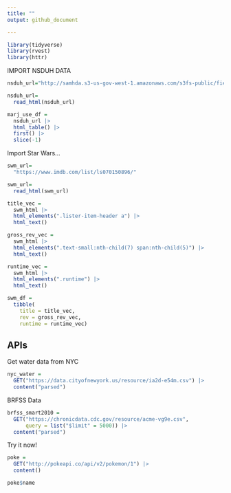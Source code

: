 ```yaml
---
title: ""
output: github_document

---
```


```r
library(tidyverse)
library(rvest)
library(httr)

```

IMPORT NSDUH DATA
```r
nsduh_url="http://samhda.s3-us-gov-west-1.amazonaws.com/s3fs-public/field-uploads/2k15StateFiles/NSDUHsaeShortTermCHG2015.htm"

nsduh_url=
  read_html(nsduh_url)
```


```r
marj_use_df =
  nsduh_url |> 
  html_table() |> 
  first() |> 
  slice(-1)
```


Import Star Wars...

```r
swm_url=
  "https://www.imdb.com/list/ls070150896/"

swm_url=
  read_html(swm_url)
```

```r
title_vec = 
  swm_html |>
  html_elements(".lister-item-header a") |>
  html_text()

gross_rev_vec = 
  swm_html |>
  html_elements(".text-small:nth-child(7) span:nth-child(5)") |>
  html_text()

runtime_vec = 
  swm_html |>
  html_elements(".runtime") |>
  html_text()

swm_df = 
  tibble(
    title = title_vec,
    rev = gross_rev_vec,
    runtime = runtime_vec)
```

## APIs

Get water data from NYC

```r
nyc_water = 
  GET("https://data.cityofnewyork.us/resource/ia2d-e54m.csv") |> 
  content("parsed")
```

BRFSS Data

```r
brfss_smart2010 = 
  GET("https://chronicdata.cdc.gov/resource/acme-vg9e.csv",
      query = list("$limit" = 5000)) |> 
  content("parsed")
```

Try it now!

```r
poke = 
  GET("http://pokeapi.co/api/v2/pokemon/1") |>
  content()

poke$name
```

